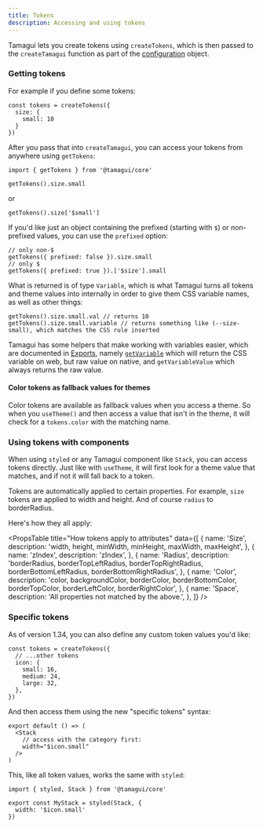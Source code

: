 ```yaml
---
title: Tokens
description: Accessing and using tokens
---
```


Tamagui lets you create tokens using `createTokens`, which is then passed to the `createTamagui` function as part of the [configuration](/docs/core/configuration) object.

### Getting tokens

For example if you define some tokens:

```tsx
const tokens = createTokens({
  size: {
    small: 10
  }
})
```

After you pass that into `createTamagui`, you can access your tokens from anywhere using `getTokens`:

```tsx
import { getTokens } from '@tamagui/core'

getTokens().size.small
```

or

```tsx
getTokens().size['$small']
```

If you'd like just an object containing the prefixed (starting with `$`) or non-prefixed values, you can use the `prefixed` option:

```tsx
// only non-$
getTokens({ prefixed: false }).size.small
// only $
getTokens({ prefixed: true }).['$size'].small
```

What is returned is of type `Variable`, which is what Tamagui turns all tokens and theme values into internally in order to give them CSS variable names, as well as other things:

```tsx
getTokens().size.small.val // returns 10
getTokens().size.small.variable // returns something like (--size-small), which matches the CSS rule inserted
```

Tamagui has some helpers that make working with variables easier, which are documented in [Exports](/docs/core/exports), namely [`getVariable`](/docs/core/exports#getvariable) which will return the CSS variable on web, but raw value on native, and `getVariableValue` which always returns the raw value.

#### Color tokens as fallback values for themes

Color tokens are available as fallback values when you access a theme. So when you `useTheme()` and then access a value that isn't in the theme, it will check for a `tokens.color` with the matching name.

### Using tokens with components

When using `styled` or any Tamagui component like `Stack`, you can access tokens directly. Just like with `useTheme`, it will first look for a theme value that matches, and if not it will fall back to a token.

Tokens are automatically applied to certain properties. For example, `size` tokens are applied to width and height. And of course `radius` to borderRadius.

Here's how they all apply:

<PropsTable
  title="How tokens apply to attributes"
  data={[
    {
      name: 'Size',
      description: 'width, height, minWidth, minHeight, maxWidth, maxHeight',
    },
    {
      name: 'zIndex',
      description: 'zIndex',
    },
    {
      name: 'Radius',
      description:
        'borderRadius, borderTopLeftRadius, borderTopRightRadius, borderBottomLeftRadius, borderBottomRightRadius',
    },
    {
      name: 'Color',
      description:
        'color, backgroundColor, borderColor, borderBottomColor, borderTopColor, borderLeftColor, borderRightColor',
    },
    {
      name: 'Space',
      description: 'All properties not matched by the above.',
    },
  ]}
/>

### Specific tokens

As of version 1.34, you can also define any custom token values you'd like:

```tsx
const tokens = createTokens({
  // ...other tokens
  icon: {
    small: 16,
    medium: 24,
    large: 32,
  },
})
```

And then access them using the new "specific tokens" syntax:

```tsx
export default () => (
  <Stack
    // access with the category first:
    width="$icon.small"
  />
)
```

This, like all token values, works the same with `styled`:

```tsx
import { styled, Stack } from '@tamagui/core'

export const MyStack = styled(Stack, {
  width: '$icon.small'
})
```
